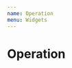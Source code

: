 ```yaml
---
name: Operation
menu: Widgets
---
```



# Operation

<Playground>
  <div style={{backgroundColor: 'lightblue'}}>
    <Widgets.Operation
      elements={[
          {
              key: 'Mouse Left',
              text: 'Continue',
          },
          {
              key: 'Mouse Right',
              text: 'Abort',
          },
      ]}
    />
  </div>
</Playground>
